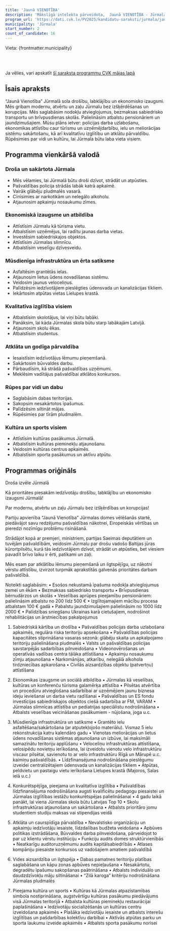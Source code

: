```yaml
---
title: 'Jaunā VIENOTĪBA'
description: 'Mākslīgā intelekta pārveidota,  Jaunā VIENOTĪBA - Jūrmala programma vienkāršā valodā'
program_url: 'https://dati.cvk.lv/PV2025/kandidatu-saraksti/jurmala/jauna-vienotiba'
municipality: 'Jūrmala'
start_number: 2
count_of_candidate: 16
---
```



Vieta: {frontmatter.municipality}<br/>

<Badge text="Drošība un kārtība" variant="note" size="small" /> <Badge text="Ekonomiskā izaugsme" variant="note" size="small" /> <Badge text="Infrastruktūras attīstība" variant="note" size="small" /> <Badge text="Kvalitatīva izglītība" variant="note" size="small" /> <Badge text="Atklāta pārvaldība" variant="note" size="small" />

<br/><br/> 

<Card title='Šis ir mākslīga intelekta ģenerēts apraksts' icon='starlight'>
    Ja vēlies, vari apskatīt <a href={frontmatter.program_url} target='_blank'>šī saraksta programmu CVK mājas lapā</a>
    </Card>

## Īsais apraksts

“Jaunā Vienotība” Jūrmalā sola drošību, labklājību un ekonomisko izaugsmi. Mēs gribam modernu, atvērtu un zaļu Jūrmalu bez izšķērdēšanas un korupcijas. Mēs saglabāsim nodokļu atvieglojumus, bezmaksas sabiedrisko transportu un brīvpusdienas skolās. Palielināsim atbalstu pensionāriem un jaundzimušajiem. Mūsu plāns ietver: policijas darba uzlabošanu, ekonomikas attīstību caur tūrismu un uzņēmējdarbību, ielu un meliorācijas sistēmu sakārtošanu, kā arī kvalitatīvu izglītību un atklātu pārvaldību. Rūpēsimies par vidi un kultūru, lai Jūrmala būtu laba vieta visiem.

## Programma vienkāršā valodā

### Droša un sakārtota Jūrmala
*   Mēs vēlamies, lai Jūrmalā būtu droši dzīvot, strādāt un atpūsties.
*   Pašvaldības policija strādās labāk katrā apkaimē.
*   Vairāk glābēju pludmalēs vasarā.
*   Cīnīsimies ar narkotikām un nelegālo alkoholu.
*   Atjaunosim apkaimju nosaukumu zīmes.

### Ekonomiskā izaugsme un atbildība
*   Attīstīsim Jūrmalu kā tūrisma vietu.
*   Atbalstīsim uzņēmējus, lai radītu jaunas darba vietas.
*   Investēsim sabiedriskajos objektos.
*   Attīstīsim Jūrmalas slimnīcu.
*   Atbalstīsim veselīgu dzīvesveidu.

### Mūsdienīga infrastruktūra un ērta satiksme
*   Asfaltēsim grantētās ielas.
*   Atjaunosim lietus ūdens novadīšanas sistēmu.
*   Veidosim jaunus veloceliņus.
*   Palīdzēsim iedzīvotājiem pieslēgties ūdensvada un kanalizācijas tīkliem.
*   Iekārtosim atpūtas vietas Lielupes krastā.

### Kvalitatīva izglītība visiem
*   Atbalstīsim skolotājus, lai viņi būtu labāki.
*   Panāksim, lai kāda Jūrmalas skola būtu starp labākajām Latvijā.
*   Atjaunosim skolu ēkas.
*   Atbalstīsim studentus.

### Atklāta un godīga pārvaldība
*   Iesaistīsim iedzīvotājus lēmumu pieņemšanā.
*   Sakārtosim būvvaldes darbu.
*   Pārbaudīsim, kā strādā pašvaldības uzņēmumi.
*   Meklēsim vadītājus pašvaldībai atklātos konkursos.

### Rūpes par vidi un dabu
*   Saglabāsim dabas teritorijas.
*   Sakopsim nesakārtotos īpašumus.
*   Palīdzēsim siltināt mājas.
*   Rūpēsimies par tīrām pludmalēm.

### Kultūra un sports visiem
*   Attīstīsim kultūras pasākumus Jūrmalā.
*   Atbalstīsim kultūras pieminekļu atjaunošanu.
*   Veidosim kultūras centrus apkaimēs.
*   Atbalstīsim sporta pasākumus un aktīvu atpūtu.

## Programmas oriģināls

Droša izvēle Jūrmalā

Kā prioritātes piesakām iedzīvotāju drošību, labklājību un ekonomisko izaugsmi Jūrmalā!

Par modernu, atvērtu un zaļu Jūrmalu bez izšķērdības un korupcijas!

Partiju apvienība “Jaunā Vienotība” Jūrmalas domes vēlēšanās startē, piedāvājot savu redzējumu pašvaldības nākotnei, Eiropeiskās vērtības un pieredzi nozīmīgu problēmu risināšanā.

Strādājot kopā ar premjeri, ministriem, partijas Saeimas deputātiem un tuvējām pašvaldībām, veidosim Jūrmalu par drošu vadošo Baltijas jūras kūrortpilsētu, kurā tās iedzīvotājiem dzīvot, strādāt un atpūsties, bet viesiem pavadīt brīvo laiku ir ērti, patīkami un zaļi.

Mēs esam par atklātību lēmumu pieņemšanā un ilgtspējīgu, uz nākotni vērstu attīstību, izvirzot turpmāk aprakstītās galvenās prioritātes darbam pašvaldībā.

Noteikti saglabāsim:
• Esošos nekustamā īpašuma nodokļa atvieglojumus zemei un ēkām
• Bezmaksas sabiedrisko transportu
• Brīvpusdienas bērnudārzos un skolās
• Veselības aprūpes pieejamību pensionāriem: palielināsim atbalstu no 200 līdz 500 €
• Izglītojamajiem mācību procesa atbalstam 100 € gadā
• Pabalstu jaundzimušajiem palielināsim no 1000 līdz 2000 €
• Palīdzības sniegšanu Ukrainas karā cietušajiem, nodrošinot rehabilitācijas un ārstniecības pakalpojumus

1. Sabiedriskā kārtība un drošība
• Pašvaldības policijas darba uzlabošana apkaimēs, regulāra riska teritoriju apsekošana
• Pašvaldības policijas kapacitātes stiprināšana vasaras sezonā: glābēju skaita un apkalpojamo teritoriju palielināšana pludmalēs
• Valsts un pašvaldības policijas savstarpējās sadarbības pilnveidošana
• Videonovērošanas un operatīvās vadības centra tālāka attīstīšana
• Apkaimju nosaukumu zīmju atjaunošana
• Narkomānijas, atkarību, nelegālā alkohola tirdzniecības apkarošana
• Civilās aizsardzības objektu (patvertņu) attīstīšana

2. Ekonomikas izaugsme un sociālā atbildība
• Jūrmalas kā veselības, kultūras un konferenču tūrisma galamērķa attīstība
• Pilsētas atvērtība un procedūru atvieglošana sadarbībai ar uzņēmējiem jaunu biznesa ideju ieviešanai un darba vietu radīšanai
• Pašvaldības un ES fondu investīcijas sabiedriskajos objektos ciešā sadarbība ar FM, VARAM
• Jūrmalas slimnīcas attīstība un pediatrijas speciālistu nodrošināšana
• Atbalsts veselības veicināšanas pasākumiem - nūjošana, joga u.c.


3. Mūsdienīga infrastruktūra un satiksme
• Grantēto ielu asfaltēšana/sakārtošana (ar atputekļojošo materiālu). Vismaz 5 ielu rekonstrukcija katru kalendāro gadu
• Vienotas meliorācijas un lietus ūdens novadīšanas sistēmas atjaunošana un izbūve, lai maksimāli samazinātu teritoriju applūšanu
• Veloceliņu infrastruktūras attīstīšana, velosipēdu novietņu ierīkošana, lai izveidotu vienotu velo infrastruktūru viscaur pilsētai, savienotu to ar velo infrastruktūru Rīgā un Mārupē u.c. kaimiņu pašvaldībās.
• Līdzfinansējuma nodrošināšana pieslēgumu izveidei centralizētajiem ūdensvada un kanalizācijas tīkliem
• Atpūtas, peldvietu un pastaigu vietu ierīkošana Lielupes krastā (Majoros, Salas ielā u.c.)

4. Konkurētspējīga, pieejama un kvalitatīva izglītība
• Pašvaldības līdzfinansējuma nodrošināšana augsti kvalificētu pedagogu piesaistei un Jūrmalas izglītības iestāžu konkurētspējas palielināšanai
• 4 gadu laikā panākt, lai viena Jūrmalas skola būtu Latvijas Top 10
• Skolu infrastruktūras atjaunošana un sakārtošana
• Atbalsts prioritāro jomu studentiem studiju maksas vai stipendijas veidā

5. Atklāta un caurspīdīga pārvaldība
• Nevalstisko organizāciju un apkaimju iedzīvotāju iesaiste, līdzdalības budžeta veidošana
• Apbūves politikas izstrādāšana, Būvvaldes darba pilnveidošana, pārveidojot to par uz klientu vērstu institūciju
• Funkciju audits domes struktūrvienībās
• Neatkarīgu auditoruzņēmumu audits kapitālsabiedrībās
• Atlases kompāniju piesaiste konkursos uz vadošajiem amatiem pašvaldībā

6. Vides aizsardzība un ilgtspēja
• Dabas pamatnes teritoriju platības saglabāšana un kāpu zonas apbūves nepieļaušana
• Nesakārtotu, degradētu īpašumu sakopšanas paātrināšana
• Atbalsts individuālo un daudzdzīvokļu māju siltināšanai
• “Zilā karoga” kritēriju nodrošināšana Jūrmalas pludmalēs

7. Pieejama kultūra un sports
• Kultūras kā Jūrmalas atpazīstamības simbola nostiprināšana, augstvērtīgu kultūras pasākumu piedāvājums visā Jūrmalas teritorijā
• Atbalsta kultūras pieminekļu restaurācijai paplašināšana
• Iedzīvotāju socializēšanās un kultūras centru izveidošana apkaimēs
• Plašāka iedzīvotāju iesaiste un atbalsts interešu izglītības un pašdarbības kolektīvu darbībai
• Aktīvās atpūtas parku un sporta laukumu izveide apkaimēs
• Atbalsts sporta pasākumu norisei
